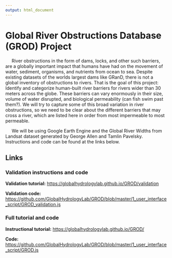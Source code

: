 ```yaml
---
output: html_document
---
```


# Global River Obstructions Database (GROD) Project

&nbsp;&nbsp;&nbsp;&nbsp;&nbsp;River obstructions in the form of dams, locks, and other such barriers, are a globally important impact that humans have had on the movement of water, sediment, organisms, and nutrients from ocean to sea. Despite existing datasets of the worlds largest dams like GRanD, there is not a global inventory of obstructions to rivers. That is the goal of this project: Identify and categorize human-built river barriers for rivers wider than 30 meters across the globe. These barriers can vary enormously in their size, volume of water disrupted, and biological permeability (can fish swim past them?). We will try to capture some of this broad variation in river obstructions, so we need to be clear about the different barriers that may cross a river, which are listed here in order from most impermeable to most permeable.

&nbsp;&nbsp;&nbsp;&nbsp;&nbsp;We will be using Google Earth Engine and the Global River Widths from Landsat dataset generated by George Allen and Tamlin Pavelsky. Instructions and code can be found at the links below. 

## Links
### Validation instructions and code
**Validation tutorial:** <https://globalhydrologylab.github.io/GROD/validation>

**Validation code:** <https://github.com/GlobalHydrologyLab/GROD/blob/master/1_user_interface_script/GROD_validation.js>

### Full tutorial and code
**Instructional tutorial:** <https://globalhydrologylab.github.io/GROD/>

**Code:** <https://github.com/GlobalHydrologyLab/GROD/blob/master/1_user_interface_script/GROD.js>

